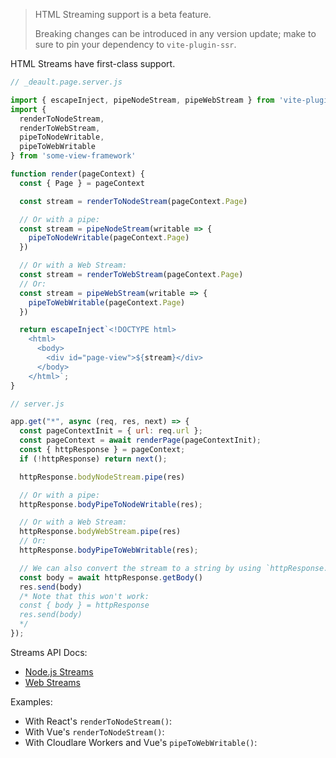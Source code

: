 
> HTML Streaming support is a beta feature.
>
> Breaking changes can be introduced in any version update; make to sure to pin your dependency to `vite-plugin-ssr`.

HTML Streams have first-class support.

```js
// _deault.page.server.js

import { escapeInject, pipeNodeStream, pipeWebStream } from 'vite-plugin-ssr'
import {
  renderToNodeStream,
  renderToWebStream,
  pipeToNodeWritable,
  pipeToWebWritable
} from 'some-view-framework'

function render(pageContext) {
  const { Page } = pageContext

  const stream = renderToNodeStream(pageContext.Page)

  // Or with a pipe:
  const stream = pipeNodeStream(writable => {
    pipeToNodeWritable(pageContext.Page)
  })

  // Or with a Web Stream:
  const stream = renderToWebStream(pageContext.Page)
  // Or:
  const stream = pipeWebStream(writable => {
    pipeToWebWritable(pageContext.Page)
  })

  return escapeInject`<!DOCTYPE html>
    <html>
      <body>
        <div id="page-view">${stream}</div>
      </body>
    </html>`;
}
```

```js
// server.js

app.get("*", async (req, res, next) => {
  const pageContextInit = { url: req.url };
  const pageContext = await renderPage(pageContextInit);
  const { httpResponse } = pageContext;
  if (!httpResponse) return next();

  httpResponse.bodyNodeStream.pipe(res)

  // Or with a pipe:
  httpResponse.bodyPipeToNodeWritable(res);

  // Or with a Web Stream:
  httpResponse.bodyWebStream.pipe(res)
  // Or:
  httpResponse.bodyPipeToWebWritable(res);

  // We can also convert the stream to a string by using `httpResponse.getBody()`
  const body = await httpResponse.getBody()
  res.send(body)
  /* Note that this won't work:
  const { body } = httpResponse
  res.send(body)
  */
});
```

Streams API Docs:
 - [Node.js Streams](https://nodejs.org/api/stream.html)
 - [Web Streams](https://developer.mozilla.org/en-US/docs/Web/API/Streams_API)

Examples:
 - With React's `renderToNodeStream()`: <RepoLink path='/examples/react-full/' />
 - With Vue's `renderToNodeStream()`: <RepoLink path='/examples/vue-full/' />
 - With Cloudlare Workers and Vue's `pipeToWebWritable()`: <RepoLink path='/examples/cloudflare-workers-vue-html-streaming/' />

